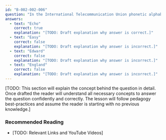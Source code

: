 ```yaml
---
id: "B-002-002-006"
question: "In the International Telecommunication Union phonetic alphabet, what is the code word for the letter E?"
answers:
  - text: "Echo"
    correct: true
    explanation: "[TODO: Draft explanation why answer is correct.]"
  - text: "Easy"
    correct: false
    explanation: "[TODO: Draft explanation why answer is incorrect.]"
  - text: "Edward"
    correct: false
    explanation: "[TODO: Draft explanation why answer is incorrect.]"
  - text: "England"
    correct: false
    explanation: "[TODO: Draft explanation why answer is incorrect.]"
---
```


[TODO: This section will explain the concept behind the question in detail. Once drafted the reader will understand all necessary concepts to answer the question confidently and correctly. The lesson will follow pedagogy best-practices and assume the reader is starting with no previous knowledge.]

### Recommended Reading

- [TODO: Relevant Links and YouTube Videos]
